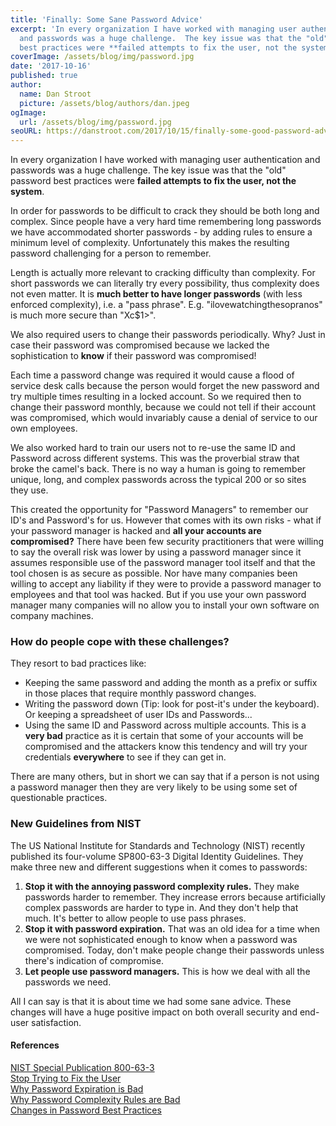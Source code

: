 ```yaml
---
title: 'Finally: Some Sane Password Advice'
excerpt: 'In every organization I have worked with managing user authentication
  and passwords was a huge challenge.  The key issue was that the "old" password
  best practices were **failed attempts to fix the user, not the system**. '
coverImage: /assets/blog/img/password.jpg
date: '2017-10-16'
published: true
author:
  name: Dan Stroot
  picture: /assets/blog/authors/dan.jpeg
ogImage:
  url: /assets/blog/img/password.jpg
seoURL: https://danstroot.com/2017/10/15/finally-some-good-password-advice/
---
```


In every organization I have worked with managing user authentication and passwords was a huge challenge. The key issue was that the "old" password best practices were **failed attempts to fix the user, not the system**.

In order for passwords to be difficult to crack they should be both long and complex. Since people have a very hard time remembering long passwords we have accommodated shorter passwords - by adding rules to ensure a minimum level of complexity. Unfortunately this makes the resulting password challenging for a person to remember.

Length is actually more relevant to cracking difficulty than complexity. For short passwords we can literally try every possibility, thus complexity does not even matter. It is **much better to have longer passwords** (with less enforced complexity), i.e. a "pass phrase". E.g. "ilovewatchingthesopranos" is much more secure than "Xc$1>".

We also required users to change their passwords periodically. Why? Just in case their password was compromised because we lacked the sophistication to **know** if their password was compromised!

Each time a password change was required it would cause a flood of service desk calls because the person would forget the new password and try multiple times resulting in a locked account. So we required then to change their password monthly, because we could not tell if their account was compromised, which would invariably cause a denial of service to our own employees.

We also worked hard to train our users not to re-use the same ID and Password across different systems. This was the proverbial straw that broke the camel's back. There is no way a human is going to remember unique, long, and complex passwords across the typical 200 or so sites they use.

This created the opportunity for "Password Managers" to remember our ID's and Password's for us. However that comes with its own risks - what if your password manager is hacked and **all your accounts are compromised?** There have been few security practitioners that were willing to say the overall risk was lower by using a password manager since it assumes responsible use of the password manager tool itself and that the tool chosen is as secure as possible. Nor have many companies been willing to accept any liability if they were to provide a password manager to employees and that tool was hacked. But if you use your own password manager many companies will no allow you to install your own software on company machines.

### How do people cope with these challenges?

They resort to bad practices like:

- Keeping the same password and adding the month as a prefix or suffix in those places that require monthly password changes.
- Writing the password down (Tip: look for post-it's under the keyboard). Or keeping a spreadsheet of user IDs and Passwords...
- Using the same ID and Password across multiple accounts. This is a **very bad** practice as it is certain that some of your accounts will be compromised and the attackers know this tendency and will try your credentials **everywhere** to see if they can get in.

There are many others, but in short we can say that if a person is not using a password manager then they are very likely to be using some set of questionable practices.

<!--more-->

### New Guidelines from NIST

The US National Institute for Standards and Technology (NIST) recently published its four-volume SP800-63-3 Digital Identity Guidelines. They make three new and different suggestions when it comes to passwords:

1. **Stop it with the annoying password complexity rules.** They make passwords harder to remember. They increase errors because artificially complex passwords are harder to type in. And they don't help that much. It's better to allow people to use pass phrases.
2. **Stop it with password expiration.** That was an old idea for a time when we were not sophisticated enough to know when a password was compromised. Today, don't make people change their passwords unless there's indication of compromise.
3. **Let people use password managers.** This is how we deal with all the passwords we need.

All I can say is that it is about time we had some sane advice. These changes will have a huge positive impact on both overall security and end-user satisfaction.

#### References

[NIST Special Publication 800-63-3](http://nvlpubs.nist.gov/nistpubs/SpecialPublications/NIST.SP.800-63-3.pdf)<br>
[Stop Trying to Fix the User](http://ieeexplore.ieee.org/document/7676198/)<br>
[Why Password Expiration is Bad](https://securingthehuman.sans.org/blog/2017/03/23/time-for-password-expiration-to-die)<br>
[Why Password Complexity Rules are Bad](https://www.wsj.com/articles/the-man-who-wrote-those-password-rules-has-a-new-tip-n3v-r-m1-d-1502124118)<br>
[Changes in Password Best Practices](https://www.schneier.com/blog/archives/2017/10/changes_in_pass.html)<br>
